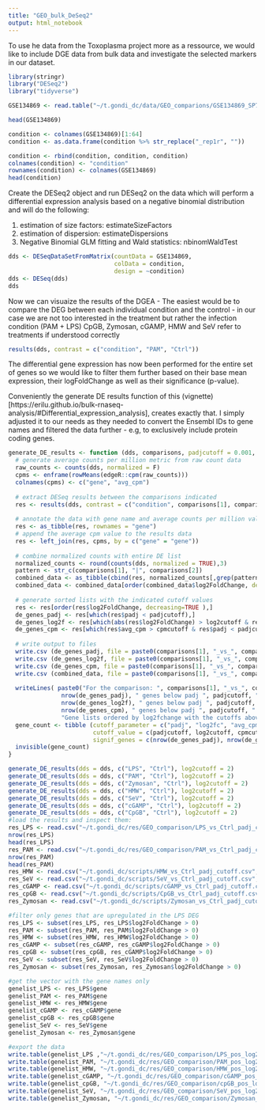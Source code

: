 ```yaml
---
title: "GEO_bulk_DeSeq2"
output: html_notebook
---
```


To use he data from the Toxoplasma project more as a ressource, we would like to include DGE data from bulk data and investigate the selected markers in our dataset.

```r
library(stringr)
library("DESeq2")
library("tidyverse")
```


```r

GSE134869 <- read.table("~/t.gondi_dc/data/GEO_comparions/GSE134869_SP7_umi_counts.tsv.gz", sep = "\t", row.names = 1, header = T)

head(GSE134869)

condition <- colnames(GSE134869)[1:64]
condition <- as.data.frame(condition %>% str_replace("_rep1r", ""))

condition <- rbind(condition, condition, condition)
colnames(condition) <- "condition"
rownames(condition) <- colnames(GSE134869)
head(condition)

```

Create the DESeq2 object and run DESeq2 on the data which will perform a differential expression analysis based on a negative binomial distribution and will do the following: 

1. estimation of size factors: estimateSizeFactors
2. estimation of dispersion: estimateDispersions
3. Negative Binomial GLM fitting and Wald statistics: nbinomWaldTest

```r

dds <- DESeqDataSetFromMatrix(countData = GSE134869,
                              colData = condition,
                              design = ~condition)
dds <- DESeq(dds)
dds

```

Now we can visuaize the results of the DGEA - The easiest would be to compare the DEG between each individual condition and the control - in our case we are not too interested in the treatment but rather the infection condition (PAM + LPS) CpGB, Zymosan, cGAMP, HMW and SeV refer to treatments if understood correctly 

```r

results(dds, contrast = c("condition", "PAM", "Ctrl"))

```

The differential gene expression has now been performed for the entire set of genes so we would like to filter them further based on their base mean expression, their logFoldChange as well as their significance (p-value). 

Conveniently the generate DE results function of this (vignette)[https://erilu.github.io/bulk-rnaseq-analysis/#Differential_expression_analysis], creates exactly that. I simply adjusted it to our needs as they needed to convert the Ensembl IDs to gene names and filtered the data further - e.g, to exclusively include protein coding genes. 

```r

generate_DE_results <- function (dds, comparisons, padjcutoff = 0.001, log2cutoff = 0.5, cpmcutoff = 2) {
  # generate average counts per million metric from raw count data 
  raw_counts <- counts(dds, normalized = F)
  cpms <- enframe(rowMeans(edgeR::cpm(raw_counts)))
  colnames(cpms) <- c("gene", "avg_cpm")
  
  # extract DESeq results between the comparisons indicated
  res <- results(dds, contrast = c("condition", comparisons[1], comparisons[2]))[,-c(3,4)]
  
  # annotate the data with gene name and average counts per million value
  res <- as_tibble(res, rownames = "gene")
  # append the average cpm value to the results data
  res <- left_join(res, cpms, by = c("gene" = "gene"))
  
  # combine normalized counts with entire DE list
  normalized_counts <- round(counts(dds, normalized = TRUE),3)
  pattern <- str_c(comparisons[1], "|", comparisons[2])
  combined_data <- as_tibble(cbind(res, normalized_counts[,grep(pattern, colnames(normalized_counts))] ))
  combined_data <- combined_data[order(combined_data$log2FoldChange, decreasing = T),]
  
  # generate sorted lists with the indicated cutoff values
  res <- res[order(res$log2FoldChange, decreasing=TRUE ),]
  de_genes_padj <- res[which(res$padj < padjcutoff),]
  de_genes_log2f <- res[which(abs(res$log2FoldChange) > log2cutoff & res$padj < padjcutoff),]
  de_genes_cpm <- res[which(res$avg_cpm > cpmcutoff & res$padj < padjcutoff),]
  
  # write output to files
  write.csv (de_genes_padj, file = paste0(comparisons[1], "_vs_", comparisons[2], "_padj_cutoff.csv"), row.names =F)
  write.csv (de_genes_log2f, file = paste0(comparisons[1], "_vs_", comparisons[2], "_log2f_cutoff.csv"), row.names =F)
  write.csv (de_genes_cpm, file = paste0(comparisons[1], "_vs_", comparisons[2], "_cpm_cutoff.csv"), row.names =F)
  write.csv (combined_data, file = paste0(comparisons[1], "_vs_", comparisons[2], "_allgenes.csv"), row.names =F)
  
  writeLines( paste0("For the comparison: ", comparisons[1], "_vs_", comparisons[2], ", out of ", nrow(combined_data), " genes, there were: \n", 
               nrow(de_genes_padj), " genes below padj ", padjcutoff, "\n",
               nrow(de_genes_log2f), " genes below padj ", padjcutoff, " and above a log2FoldChange of ", log2cutoff, "\n",
               nrow(de_genes_cpm), " genes below padj ", padjcutoff, " and above an avg cpm of ", cpmcutoff, "\n",
               "Gene lists ordered by log2fchange with the cutoffs above have been generated.") )
  gene_count <- tibble (cutoff_parameter = c("padj", "log2fc", "avg_cpm" ), 
                        cutoff_value = c(padjcutoff, log2cutoff, cpmcutoff), 
                        signif_genes = c(nrow(de_genes_padj), nrow(de_genes_log2f), nrow(de_genes_cpm)))
  invisible(gene_count)
}


```

```r

generate_DE_results(dds = dds, c("LPS", "Ctrl"), log2cutoff = 2)
generate_DE_results(dds = dds, c("PAM", "Ctrl"), log2cutoff = 2)
generate_DE_results(dds = dds, c("Zymosan", "Ctrl"), log2cutoff = 2)
generate_DE_results(dds = dds, c("HMW", "Ctrl"), log2cutoff = 2)
generate_DE_results(dds = dds, c("SeV", "Ctrl"), log2cutoff = 2)
generate_DE_results(dds = dds, c("cGAMP", "Ctrl"), log2cutoff = 2)
generate_DE_results(dds = dds, c("CpGB", "Ctrl"), log2cutoff = 2)
#load the results and inspect them: 
res_LPS <- read.csv("~/t.gondi_dc/res/GEO_comparison/LPS_vs_Ctrl_padj_cutoff.csv", header = T)
nrow(res_LPS)
head(res_LPS)
res_PAM <- read.csv("~/t.gondi_dc/res/GEO_comparison/PAM_vs_Ctrl_padj_cutoff.csv", header = T)
nrow(res_PAM)
head(res_PAM)
res_HMW <- read.csv("~/t.gondi_dc/scripts/HMW_vs_Ctrl_padj_cutoff.csv", header = T)
res_SeV <- read.csv("~/t.gondi_dc/scripts/SeV_vs_Ctrl_padj_cutoff.csv", header = T)
res_cGAMP <- read.csv("~/t.gondi_dc/scripts/cGAMP_vs_Ctrl_padj_cutoff.csv", header = T)
res_cpGB <- read.csv("~/t.gondi_dc/scripts/CpGB_vs_Ctrl_padj_cutoff.csv", header = T)
res_Zymosan <- read.csv("~/t.gondi_dc/scripts/Zymosan_vs_Ctrl_padj_cutoff.csv")

```

```r
#filter only genes that are upregulated in the LPS DEG
res_LPS <- subset(res_LPS, res_LPS$log2FoldChange > 0)
res_PAM <- subset(res_PAM, res_PAM$log2FoldChange > 0)
res_HMW <- subset(res_HMW, res_HMW$log2FoldChange > 0)
res_cGAMP <- subset(res_cGAMP, res_cGAMP$log2FoldChange > 0)
res_cpGB <- subset(res_cpGB, res_cGAMP$log2FoldChange > 0)
res_SeV <- subset(res_SeV, res_SeV$log2FoldChange > 0)
res_Zymosan <- subset(res_Zymosan, res_Zymosan$log2FoldChange > 0)

#get the vector with the gene names only
genelist_LPS <- res_LPS$gene
genelist_PAM <- res_PAM$gene
genelist_HMW <- res_HMW$gene
genelist_cGAMP <- res_cGAMP$gene
genelist_cpGB <- res_cpGB$gene
genelist_SeV <- res_SeV$gene
genelist_Zymosan <- res_Zymosan$gene

#export the data
write.table(genelist_LPS ,"~/t.gondi_dc/res/GEO_comparison/LPS_pos_log2FC.tsv", sep = "\t", quote = F)
write.table(genelist_PAM, "~/t.gondi_dc/res/GEO_comparison/PAM_pos_log2FC.tsv", sep = "\t", quote = F)
write.table(genelist_HMW, "~/t.gondi_dc/res/GEO_comparison/HMW_pos_log2FC.tsv", sep = "\t", quote = F)
write.table(genelist_cGAMP, "~/t.gondi_dc/res/GEO_comparison/cGAMP_pos_log2FC.tsv", sep = "\t", quote = F)
write.table(genelist_cpGB, "~/t.gondi_dc/res/GEO_comparison/cpGB_pos_log2FC.tsv", sep = "\t", quote = F)
write.table(genelist_SeV, "~/t.gondi_dc/res/GEO_comparison/SeV_pos_log2FC.tsv", sep = "\t", quote = F)
write.table(genelist_Zymosan, "~/t.gondi_dc/res/GEO_comparison/Zymosan_pos_log2FC.tsv", sep = "\t", quote = F)
```



